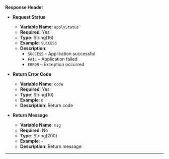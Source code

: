 **Response Header**

- **Request Status**
  - **Variable Name**: `applyStatus`  
  - **Required**: Yes  
  - **Type**: String(16)  
  - **Example**: `SUCCESS`  
  - **Description**:  
    - `SUCCESS` – Application successful  
    - `FAIL` – Application failed  
    - `ERROR` – Exception occurred

- **Return Error Code**
  - **Variable Name**: `code`  
  - **Required**: Yes  
  - **Type**: String(10)  
  - **Example**: `0`  
  - **Description**: Return code

- **Return Message**
  - **Variable Name**: `msg`  
  - **Required**: No  
  - **Type**: String(200)  
  - **Example**: `-`  
  - **Description**: Return message






---
